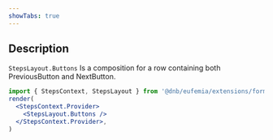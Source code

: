 ```yaml
---
showTabs: true
---
```


## Description

`StepsLayout.Buttons` Is a composition for a row containing both PreviousButton and NextButton.

```jsx
import { StepsContext, StepsLayout } from '@dnb/eufemia/extensions/forms'
render(
  <StepsContext.Provider>
    <StepsLayout.Buttons />
  </StepsContext.Provider>,
)
```
